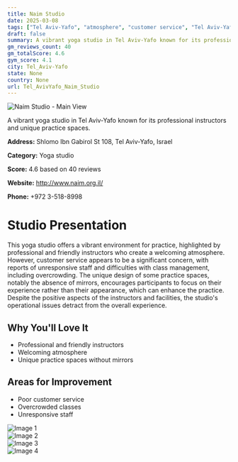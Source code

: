 ```yaml
---
title: Naim Studio
date: 2025-03-08
tags: ["Tel Aviv-Yafo", "atmosphere", "customer service", "Tel Aviv-Yafo"]  
draft: false
summary: A vibrant yoga studio in Tel Aviv-Yafo known for its professional instructors and unique practice spaces.
gm_reviews_count: 40
gm_totalScore: 4.6
gym_score: 4.1
city: Tel_Aviv-Yafo
state: None
country: None
url: Tel_AvivYafo_Naim_Studio
---
```


<div className="aspect-[16/9] relative my-8">
  <img 
    src="https://lh5.googleusercontent.com/p/AF1QipM9eVZxhmPn60Bj9mV0vXVrnM-g6dF19k0fVJFS=w1920-h1080-k-no"
    alt="Naim Studio - Main View"
    className="object-cover absolute inset-0 w-full h-full rounded-lg"
  />
</div>

A vibrant yoga studio in Tel Aviv-Yafo known for its professional instructors and unique practice spaces.

**Address:** Shlomo Ibn Gabirol St 108, Tel Aviv-Yafo, Israel

**Category:** Yoga studio

**Score:** 4.6 based on 40 reviews

**Website:** http://www.naim.org.il/

**Phone:** +972 3-518-8998

# Studio Presentation

This yoga studio offers a vibrant environment for practice, highlighted by professional and friendly instructors who create a welcoming atmosphere. However, customer service appears to be a significant concern, with reports of unresponsive staff and difficulties with class management, including overcrowding. The unique design of some practice spaces, notably the absence of mirrors, encourages participants to focus on their experience rather than their appearance, which can enhance the practice. Despite the positive aspects of the instructors and facilities, the studio's operational issues detract from the overall experience.



## Why You'll Love It

- Professional and friendly instructors
- Welcoming atmosphere
- Unique practice spaces without mirrors

## Areas for Improvement

- Poor customer service
- Overcrowded classes
- Unresponsive staff

<div className="grid grid-cols-1 xl:grid-cols-2 gap-4 my-8">
<div className="aspect-[4/3] relative"><img src="https://lh5.googleusercontent.com/p/AF1QipPqCtjnfejEvTSJBAureDqYzOtRIN92-Swf7scr=w1920-h1080-k-no" alt="Image 1" className="object-cover absolute inset-0 w-full h-full rounded-lg" /></div>
<div className="aspect-[4/3] relative"><img src="https://lh5.googleusercontent.com/p/AF1QipMD2_fC8rRjYhtD42IKtelTxFGh0qH0OTMLDMpG=w1920-h1080-k-no" alt="Image 2" className="object-cover absolute inset-0 w-full h-full rounded-lg" /></div>
<div className="aspect-[4/3] relative"><img src="https://lh5.googleusercontent.com/p/AF1QipNFYJmPwyTEHh-9vW2sTJcv5Jahva0fIh_fzhez=w1920-h1080-k-no" alt="Image 3" className="object-cover absolute inset-0 w-full h-full rounded-lg" /></div>
<div className="aspect-[4/3] relative"><img src="https://lh5.googleusercontent.com/p/AF1QipNvlEwKyVDpt2snZUDBBnx92SJkoBIT-0cxTaBO=w1920-h1080-k-no" alt="Image 4" className="object-cover absolute inset-0 w-full h-full rounded-lg" /></div>
</div>